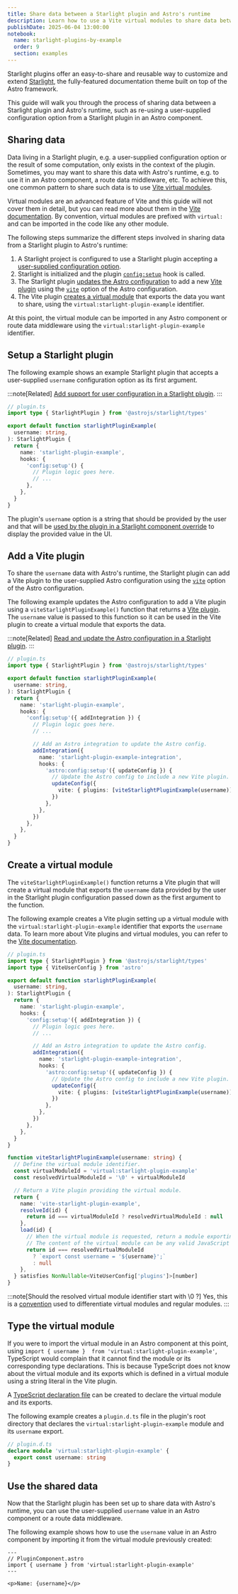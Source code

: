 ```yaml
---
title: Share data between a Starlight plugin and Astro's runtime
description: Learn how to use a Vite virtual modules to share data between a Starlight plugin and Astro's runtime.
publishDate: 2025-06-04 13:00:00
notebook:
  name: starlight-plugins-by-example
  order: 9
  section: examples
---
```


Starlight plugins offer an easy-to-share and reusable way to customize and extend [Starlight](https://starlight.astro.build/), the fully-featured documentation theme built on top of the Astro framework.

This guide will walk you through the process of sharing data between a Starlight plugin and Astro's runtime, such as re-using a user-supplied configuration option from a Starlight plugin in an Astro component.


<Prerequisites />

## Sharing data

Data living in a Starlight plugin, e.g. a user-supplied configuration option or the result of some computation, only exists in the context of the plugin.
Sometimes, you may want to share this data with Astro's runtime, e.g. to use it in an Astro component, a route data middleware, etc.
To achieve this, one common pattern to share such data is to use [Vite virtual modules](https://vite.dev/guide/api-plugin.html#virtual-modules-convention).

Virtual modules are an advanced feature of Vite and this guide will not cover them in detail, but you can read more about them in the [Vite documentation](https://vite.dev/guide/api-plugin.html#virtual-modules-convention).
By convention, virtual modules are prefixed with `virtual:` and can be imported in the code like any other module.

The following steps summarize the different steps involved in sharing data from a Starlight plugin to Astro's runtime:

1. A Starlight project is configured to use a Starlight plugin accepting a [user-supplied configuration option](/notes/starlight-plugin-add-support-for-user-configuration).
1. Starlight is initialized and the plugin [`config:setup`](https://starlight.astro.build/reference/plugins/#configsetup) hook is called.
1. The Starlight plugin [updates the Astro configuration](/notes/starlight-plugin-read-and-update-astro-configuration) to add a new [Vite plugin](https://vite.dev/guide/api-plugin) using the [`vite`](https://docs.astro.build/en/reference/configuration-reference/#vite) option of the Astro configuration.
1. The Vite plugin [creates a virtual module](https://vite.dev/guide/api-plugin.html#virtual-modules-convention) that exports the data you want to share, using the `virtual:starlight-plugin-example` identifier.

At this point, the virtual module can be imported in any Astro component or route data middleware using the `virtual:starlight-plugin-example` identifier.

## Setup a Starlight plugin

The following example shows an example Starlight plugin that accepts a user-supplied `username` configuration option as its first argument.

:::note[Related]
[Add support for user configuration in a Starlight plugin](/notes/starlight-plugin-add-support-for-user-configuration).
:::

```ts {5}
// plugin.ts
import type { StarlightPlugin } from '@astrojs/starlight/types'

export default function starlightPluginExample(
  username: string,
): StarlightPlugin {
  return {
    name: 'starlight-plugin-example',
    hooks: {
      'config:setup'() {
        // Plugin logic goes here.
        // ...
      },
    },
  }
}
```

The plugin's `username` option is a string that should be provided by the user and that will be [used by the plugin in a Starlight component override](/notes/starlight-plugin-override-starlight-component) to display the provided value in the UI.

## Add a Vite plugin

To share the `username` data with Astro's runtime, the Starlight plugin can add a Vite plugin to the user-supplied Astro configuration using the [`vite`](https://docs.astro.build/en/reference/configuration-reference/#vite) option of the Astro configuration.

The following example updates the Astro configuration to add a Vite plugin using a `viteStarlightPluginExample()` function that returns a [Vite plugin](https://vite.dev/guide/api-plugin). The `username` value is passed to this function so it can be used in the Vite plugin to create a virtual module that exports the data.

:::note[Related]
[Read and update the Astro configuration in a Starlight plugin](/notes/starlight-plugin-read-and-update-astro-configuration).
:::

```ts {15-25}
// plugin.ts
import type { StarlightPlugin } from '@astrojs/starlight/types'

export default function starlightPluginExample(
  username: string,
): StarlightPlugin {
  return {
    name: 'starlight-plugin-example',
    hooks: {
      'config:setup'({ addIntegration }) {
        // Plugin logic goes here.
        // ...

        // Add an Astro integration to update the Astro config.
        addIntegration({
          name: 'starlight-plugin-example-integration',
          hooks: {
            'astro:config:setup'({ updateConfig }) {
              // Update the Astro config to include a new Vite plugin.
              updateConfig({
                vite: { plugins: [viteStarlightPluginExample(username)] },
              })
            },
          },
        })
      },
    },
  }
}
```

## Create a virtual module

The `viteStarlightPluginExample()` function returns a Vite plugin that will create a virtual module that exports the `username` data provided by the user in the Starlight plugin configuration passed down as the first argument to the function.

The following example creates a Vite plugin setting up a virtual module with the `virtual:starlight-plugin-example` identifier that exports the `username` data.
To learn more about Vite plugins and virtual modules, you can refer to the [Vite documentation](https://vite.dev/guide/api-plugin.html#virtual-modules-convention).

```ts collapse={8-29} collapseStyle=collapsible-start /(username): string/ "'virtual:starlight-plugin-example'" {47}
// plugin.ts
import type { StarlightPlugin } from '@astrojs/starlight/types'
import type { ViteUserConfig } from 'astro'

export default function starlightPluginExample(
  username: string,
): StarlightPlugin {
  return {
    name: 'starlight-plugin-example',
    hooks: {
      'config:setup'({ addIntegration }) {
        // Plugin logic goes here.
        // ...

        // Add an Astro integration to update the Astro config.
        addIntegration({
          name: 'starlight-plugin-example-integration',
          hooks: {
            'astro:config:setup'({ updateConfig }) {
              // Update the Astro config to include a new Vite plugin.
              updateConfig({
                vite: { plugins: [viteStarlightPluginExample(username)] },
              })
            },
          },
        })
      },
    },
  }
}

function viteStarlightPluginExample(username: string) {
  // Define the virtual module identifier.
  const virtualModuleId = 'virtual:starlight-plugin-example'
  const resolvedVirtualModuleId = '\0' + virtualModuleId

  // Return a Vite plugin providing the virtual module.
  return {
    name: 'vite-starlight-plugin-example',
    resolveId(id) {
      return id === virtualModuleId ? resolvedVirtualModuleId : null
    },
    load(id) {
      // When the virtual module is requested, return a module exporting the username.
      // The content of the virtual module can be any valid JavaScript code.
      return id === resolvedVirtualModuleId
        ? `export const username = '${username}';`
        : null
    },
  } satisfies NonNullable<ViteUserConfig['plugins']>[number]
}
```

:::note[Should the resolved virtual module identifier start with \0 ?]
Yes, this is a [convention](https://vite.dev/guide/api-plugin.html#virtual-modules-convention) used to differentiate virtual modules and regular modules.
:::

## Type the virtual module

If you were to import the virtual module in an Astro component at this point, using `import { username }  from 'virtual:starlight-plugin-example'`, TypeScript would complain that it cannot find the module or its corresponding type declarations.
This is because TypeScript does not know about the virtual module and its exports which is defined in a virtual module using a string literal in the Vite plugin.

A [TypeScript declaration file](https://www.typescriptlang.org/docs/handbook/declaration-files/introduction.html) can be created to declare the virtual module and its exports.

The following example creates a `plugin.d.ts` file in the plugin's root directory that declares the `virtual:starlight-plugin-example` module and its `username` export.

```ts
// plugin.d.ts
declare module 'virtual:starlight-plugin-example' {
  export const username: string
}
```

## Use the shared data

Now that the Starlight plugin has been set up to share data with Astro's runtime, you can use the user-supplied `username` value in an Astro component or a route data middleware.

The following example shows how to use the `username` value in an Astro component by importing it from the virtual module previously created:

```astro
---
// PluginComponent.astro
import { username } from 'virtual:starlight-plugin-example'
---

<p>Name: {username}</p>
```


<Outro />
